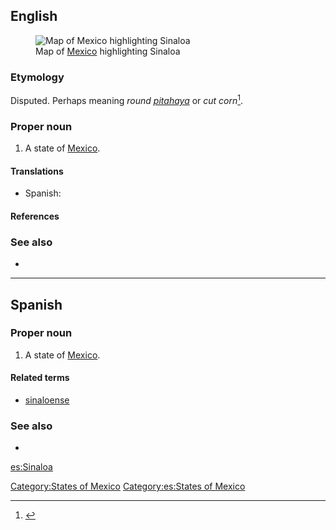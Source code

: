 ==English==
[[File:Mexico map, MX-SIN.svg|thumb|Map of [[Mexico]] highlighting Sinaloa]]
===Etymology===
Disputed. Perhaps meaning ''round [[pitahaya]]'' or ''cut corn''<ref>{{cite web |url=http://web.archive.org/web/20070716221737/http://www.sinaloa.gob.mx/NR/exeres/B1FB61DE-82E5-4EE7-AE7E-851D47307AF3,frameless.htm?NRMODE=Published |title=Municipio de Sinaloa de Leyva |archiveurl=http://web.archive.org/web/20070716221737/http://www.sinaloa.gob.mx/NR/exeres/B1FB61DE-82E5-4EE7-AE7E-851D47307AF3,frameless.htm?NRMODE=Published |archivedate=2007-07-16 }}</ref>.

===Proper noun===
{{en-proper noun}}

# A state of [[Mexico]].

====Translations====
{{trans-top|state of Mexico}}
*Spanish: {{t+|es|Sinaloa|m}}
{{trans-mid}}
{{trans-bottom}}

====References====
<references/>

===See also===
*{{pedialite}}

[[Category:States of Mexico]]

----

==Spanish==

===Proper noun===
{{es-proper noun|m}}

# A state of [[Mexico]].

====Related terms====
*[[sinaloense]]

===See also===
* {{pedialite|lang=es}}

[[Category:es:States of Mexico]]

[[es:Sinaloa]]